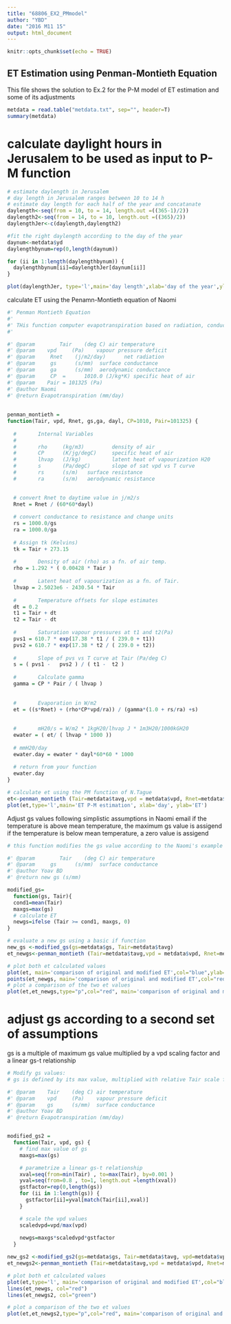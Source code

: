 ```yaml
---
title: "68806_EX2_PMmodel"
author: "YBD"
date: "2016 M11 15"
output: html_document
---
```


```r
knitr::opts_chunk$set(echo = TRUE)
```

## ET Estimation using Penman-Montieth Equation

This file shows the solution to Ex.2 for the P-M model of ET estimation and some of its adjustments

```r
metdata = read.table("metdata.txt", sep="", header=T)
summary(metdata)
```

# calculate daylight hours in Jerusalem to be used as input to P-M function

```r
# estimate daylength in Jerusalem
# day length in Jerusalem ranges between 10 to 14 h
# estimate day length for each half of the year and concatanate
daylength<-seq(from = 10, to = 14, length.out =((365-1)/2))
daylength2<-seq(from = 14, to = 10, length.out =((365)/2))
daylengthJer<-c(daylength,daylength2)

#fit the right daylength according to the day of the year
daynum<-metdata$yd
daylengthbynum=rep(0,length(daynum))

for (ii in 1:length(daylengthbynum)) {
  daylengthbynum[ii]=daylengthJer[daynum[ii]]
}

plot(daylengthJer, type='l',main='day length',xlab='day of the year',ylab='day length [h]')
```

calculate ET using the Penamn-Montieth equation of Naomi

```r
#' Penman Montieth Equation
#' 
#' THis function computer evapotranspiration based on radiation, conductance etc
#' 

#' @param        Tair    (deg C) air temperature
#' @param    vpd     (Pa)    vapour pressure deficit
#' @param     Rnet    (j/m2/day)      net radiation
#' @param     gs      (s/mm)  surface conductance
#' @param     ga      (s/mm)  aerodynamic conductance
#' @param     CP  =      1010.0 (J/kg*K) specific heat of air
#' @param    Pair = 101325 (Pa)
#' @author Naomi
#' @return Evapotranspiration (mm/day)
 
 
penman_montieth =
function(Tair, vpd, Rnet, gs,ga, dayl, CP=1010, Pair=101325) {
  
  #       Internal Variables
  #
  #       rho     (kg/m3)         density of air
  #       CP      (K/jg/degC)     specific heat of air
  #       lhvap   (J/kg)          latent heat of vapourization H20
  #       s       (Pa/degC)       slope of sat vpd vs T curve
  #       rs      (s/m)   surface resistance
  #       ra      (s/m)   aerodynamic resistance
  

  # convert Rnet to daytime value in j/m2/s
  Rnet = Rnet / (60*60*dayl)
  
  # convert conductance to resistance and change units
  rs = 1000.0/gs
  ra = 1000.0/ga
  
  # Assign tk (Kelvins)
  tk = Tair + 273.15
  
  #       Density of air (rho) as a fn. of air temp.
  rho = 1.292 * ( 0.00428 * Tair )
  
  #       Latent heat of vapourization as a fn. of Tair.
  lhvap = 2.5023e6 - 2430.54 * Tair
  
  #       Temperature offsets for slope estimates
  dt = 0.2
  t1 = Tair + dt
  t2 = Tair - dt
  
  #       Saturation vapour pressures at t1 and t2(Pa)
  pvs1 = 610.7 * exp(17.38 * t1 / ( 239.0 + t1))
  pvs2 = 610.7 * exp(17.38 * t2 / ( 239.0 + t2))
  
  #       Slope of pvs vs T curve at Tair (Pa/deg C)
  s = ( pvs1 -   pvs2 ) / ( t1 -  t2 )
  
  #       Calculate gamma
  gamma = CP * Pair / ( lhvap )
  
  
  #       Evaporation in W/m2
  et = ((s*Rnet) + (rho*CP*vpd/ra)) / (gamma*(1.0 + rs/ra) +s)
  
  
  #       mH20/s = W/m2 * 1kgH20/lhvap J * 1m3H20/1000kGH20
  ewater = ( et/ ( lhvap * 1000 ))
  
  # mmH20/day
  ewater.day = ewater * dayl*60*60 * 1000
  
  # return from your function
  ewater.day
}

```

```r

# calculate et using the PM function of N.Tague
et<-penman_montieth (Tair=metdata$tavg,vpd = metdata$vpd, Rnet=metdata$rnet,gs=metdata$gs, ga=metdata$ga, dayl=daylengthbynum, CP=1010, Pair=101325)
plot(et,type='l',main='ET P-M estimation', xlab='day', ylab='ET')

```

Adjust gs values following simplistic assumptions in Naomi email
if the temperature is above mean temperature, the maximum gs value is assigend
if the temperature is below mean temperature, a zero value is assigend

```r
# this function modifies the gs value according to the Naomi's example

#' @param        Tair    (deg C) air temperature
#' @param     gs      (s/mm)  surface conductance
#' @author Yoav BD
#' @return new gs (s/mm)

modified_gs=
  function(gs, Tair){
  cond1=mean(Tair)
  maxgs=max(gs)
  # calculate ET
  newgs=ifelse (Tair >= cond1, maxgs, 0)
}
```

```r
# evaluate a new gs using a basic if function
new_gs <-modified_gs(gs=metdata$gs, Tair=metdata$tavg)
et_newgs<-penman_montieth (Tair=metdata$tavg,vpd = metdata$vpd, Rnet=metdata$rnet,gs=new_gs, ga=metdata$ga, dayl=daylengthbynum, CP=1010, Pair=101325)

# plot both et calculated values
plot(et, main='comparison of original and modified ET',col="blue",ylab='ET', xlab='day')
points(et_newgs, main='comparison of original and modified ET',col="red")
# plot a comparison of the two et values
plot(et,et_newgs,type="p",col="red", main='comparison of original and modified ET',xlab='PM derived ET', ylab='modified ET using new gs value')
```

# adjust gs according to a second set of assumptions
gs is a multiple of maximum gs value multiplied by a vpd scaling factor and a linear gs-t relationship
```r
# Modify gs values:
# gs is defined by its max value, multiplied with relative Tair scale factor and scaled vpd

#' @param    Tair    (deg C) air temperature
#' @param    vpd     (Pa)    vapour pressure deficit
#' @param    gs      (s/mm)  surface conductance
#' @author Yoav BD
#' @return Evapotranspiration (mm/day)


modified_gs2 =
  function(Tair, vpd, gs) {
    # find max value of gs 
    maxgs=max(gs)

    # parametrize a linear gs-t relationship
    xval=seq(from=min(Tair) , to=max(Tair), by=0.001 )
    yval=seq(from=0.8 , to=1, length.out =length(xval))
    gstfactor=rep(0,length(gs))
    for (ii in 1:length(gs)) {
      gstfactor[ii]=yval[match(Tair[ii],xval)]
    }

    # scale the vpd values
    scaledvpd=vpd/max(vpd)
    
    newgs=maxgs*scaledvpd*gstfactor
  }
```

```r
new_gs2 <-modified_gs2(gs=metdata$gs, Tair=metdata$tavg, vpd=metdata$vpd)
et_newgs2<-penman_montieth (Tair=metdata$tavg,vpd = metdata$vpd, Rnet=metdata$rnet,gs=new_gs2, ga=metdata$ga, dayl=daylengthbynum, CP=1010, Pair=101325)

# plot both et calculated values
plot(et,type='l', main='comparison of original and modified ET',col="blue",ylab='ET', xlab='day')
lines(et_newgs, col="red")
lines(et_newgs2, col="green")

# plot a comparison of the two et values
plot(et,et_newgs2,type="p",col="red", main='comparison of original and modified ET',xlab='PM derived ET', ylab='modified ET using new gs value')
```
